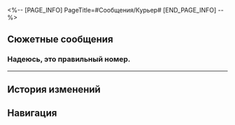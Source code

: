 <%-- [PAGE_INFO]
PageTitle=#Сообщения/Курьер#
[END_PAGE_INFO] --%>
{{Сообщение Инфобокс
|id          = 151
|Изображение = НИП Курьер Иконка.png
|Тип         = НИП
|Отправитель = Курьер
|ПодписьСоо  = 
|Фракция     = Пенакония
}}

==Сюжетные сообщения==
===Надеюсь, это правильный номер.===
{{Сообщения
|условие_получения = 
|текст =
:'''Курьер:''' Надеюсь, это правильный номер.
:'''Курьер:''' Вы (Первопроходец), верно?
:{Выбор} Да, это я.
::'''(Первопроходец):''' Да, это я. Что случилось?
:{Выбор} А ты кто?
::'''(Первопроходец):''' Да, номер правильный. Я и есть (Первопроходец). А ты кто?
:'''Курьер:''' Здравствуйте, это курьер. Ваша посылка в зоне выдачи на корабле «(Лучезарный шпат/Корма Освоения/Таталов/Парящая стрелка часов)».
:{Выбор} Я ничего не {{MC|ж=заказывала|м=заказывал}}.
::'''(Первопроходец):''' Что ещё за посылка?
::'''(Первопроходец):''' Это какая-то ошибка. В последнее время я ничего не {{MC|ж=заказывала|м=заказывал}} онлайн.
::'''(Первопроходец):''' А вы знаете, что внутри?
::'''Курьер:''' Посылка запечатана. Я не вправе заглядывать внутрь в целях защиты ваших частных интересов.
::'''Курьер:''' Вам придётся открыть её самостоятельно.
:{Выбор} Кто отправитель?
::'''(Первопроходец):''' Опять подарок от кого-то?
::'''(Первопроходец):''' Кто указан в качестве отправителя?
::'''Курьер:''' Погодите, я посмотрю.
::'''Курьер:''' Отправитель: господин Авантюрин.
:'''Курьер:''' Хм, старший помощник говорит, что отнесёт вашу посылку в капитанскую рубку.
:'''Курьер:''' Прошу вас сходить за ней, и не забудьте расписаться в получении.
:'''Курьер:''' Перед тем как расписаться, проверьте целостность товара. В случае некомплектности посылки или наличия претензий к качеству товара, обращайтесь в любое время. Если же всё в порядке, не затруднит ли вас поставить мне оценку в пять звёзд? Благодарю!
}}
----

==История изменений==
{{История изменений|2.7}}

==Навигация==
{{Сообщения Навбокс}}